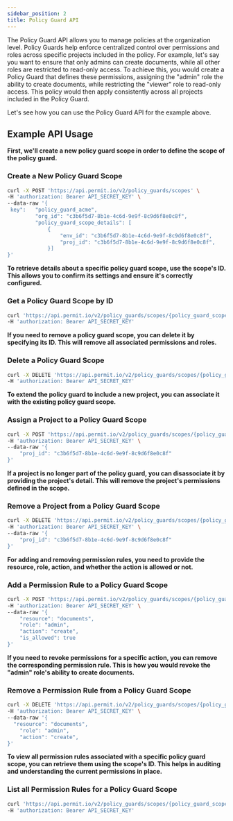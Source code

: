 ```yaml
---
sidebar_position: 2
title: Policy Guard API
---
```



The Policy Guard API allows you to manage policies at the organization level. Policy Guards help enforce centralized control over permissions and roles across specific projects included in the policy.
For example, let's say you want to ensure that only admins can create documents, while all other roles are restricted to read-only access.
To achieve this, you would create a Policy Guard that defines these permissions, assigning the "admin" role the ability to create documents,
while restricting the "viewer" role to read-only access.
This policy would then apply consistently across all projects included in the Policy Guard.

Let's see how you can use the Policy Guard API for the example above.


## Example API Usage

**First, we'll create a new policy guard scope in order to define the scope of the policy guard.**

### Create a New Policy Guard Scope
```bash
curl -X POST 'https://api.permit.io/v2/policy_guards/scopes' \
-H 'authorization: Bearer API_SECRET_KEY' \
--data-raw '{
 key":   "policy_guard_acme",
         "org_id": "c3b6f5d7-8b1e-4c6d-9e9f-8c9d6f8e0c8f",
         "policy_guard_scope_details": [
             {
                 "env_id": "c3b6f5d7-8b1e-4c6d-9e9f-8c9d6f8e0c8f",
                 "proj_id": "c3b6f5d7-8b1e-4c6d-9e9f-8c9d6f8e0c8f",
             }]
}'
```

**To retrieve details about a specific policy guard scope, use the scope's ID. This allows you to confirm its settings and ensure it's correctly configured.**

### Get a Policy Guard Scope by ID
```bash
curl 'https://api.permit.io/v2/policy_guards/scopes/{policy_guard_scope_id}' \
-H 'authorization: Bearer API_SECRET_KEY'
```

**If you need to remove a policy guard scope, you can delete it by specifying its ID. This will remove all associated permissions and roles.**

### Delete a Policy Guard Scope
```bash
curl -X DELETE 'https://api.permit.io/v2/policy_guards/scopes/{policy_guard_scope_id}' \
-H 'authorization: Bearer API_SECRET_KEY'
```

**To extend the policy guard to include a new project, you can associate it with the existing policy guard scope.**

### Assign a Project to a Policy Guard Scope
```bash
curl -X POST 'https://api.permit.io/v2/policy_guards/scopes/{policy_guard_scope_id}/associate' \
-H 'authorization: Bearer API_SECRET_KEY' \
--data-raw '{
    "proj_id": "c3b6f5d7-8b1e-4c6d-9e9f-8c9d6f8e0c8f"
}'
```

**If a project is no longer part of the policy guard, you can disassociate it by providing the project's detail. This will remove the project's permissions defined in the scope.**

### Remove a Project from a Policy Guard Scope
```bash
curl -X DELETE 'https://api.permit.io/v2/policy_guards/scopes/{policy_guard_scope_id}/disassociate' \
-H 'authorization: Bearer API_SECRET_KEY' \
--data-raw '{
    "proj_id": "c3b6f5d7-8b1e-4c6d-9e9f-8c9d6f8e0c8f"
}'
```

**For adding and removing permission rules, you need to provide the resource, role, action, and whether the action is allowed or not.**

### Add a Permission Rule to a Policy Guard Scope
```bash
curl -X POST 'https://api.permit.io/v2/policy_guards/scopes/{policy_guard_scope_id}/rules' \
-H 'authorization: Bearer API_SECRET_KEY' \
--data-raw '{
    "resource": "documents",
    "role": "admin",
    "action": "create",
    "is_allowed": true
}'
```

**If you need to revoke permissions for a specific action, you can remove the corresponding permission rule. This is how you would revoke the "admin" role's ability to create documents.**

### Remove a Permission Rule from a Policy Guard Scope
```bash
curl -X DELETE 'https://api.permit.io/v2/policy_guards/scopes/{policy_guard_scope_id}/rules' \
-H 'authorization: Bearer API_SECRET_KEY' \
--data-raw '{
  "resource": "documents",
    "role": "admin",
    "action": "create",
}'
```

**To view all permission rules associated with a specific policy guard scope, you can retrieve them using the scope's ID. This helps in auditing and understanding the current permissions in place.**

### List all Permission Rules for a Policy Guard Scope
```bash
curl 'https://api.permit.io/v2/policy_guards/scopes/{policy_guard_scope_id}/rules' \
-H 'authorization: Bearer API_SECRET_KEY'
```